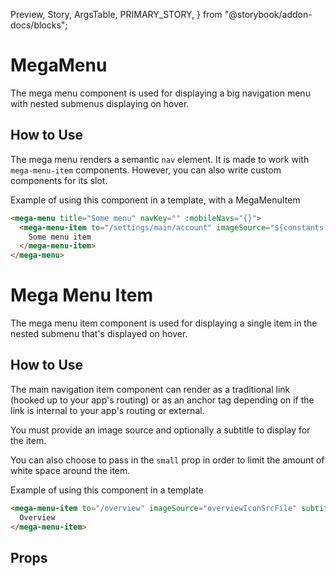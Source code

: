   Preview,
  Story,
  ArgsTable,
  PRIMARY_STORY,
} from "@storybook/addon-docs/blocks";

# MegaMenu

The mega menu component is used for displaying a big navigation menu with nested submenus displaying on hover.

<Preview>
  <Story id="components-megamenu--primary" />
</Preview>

## How to Use

The mega menu renders a semantic `nav` element. It is made to work with `mega-menu-item` components. However, you can also write custom components for its slot.


Example of using this component in a template, with a MegaMenuItem
```html
<mega-menu title="Some menu" navKey="" :mobileNavs="{}">
  <mega-menu-item to="/settings/main/account" imageSource="${constants.lobAssetsUrl}/dashboard/navbar/settings.svg" small>
    Some menu item
  </mega-menu-item>
</mega-menu>
```

# Mega Menu Item

The mega menu item component is used for displaying a single item in the nested submenu that's displayed on hover.

<Preview>
  <Story id="components-megamenu--item" />
</Preview>

## How to Use

The main navigation item component can render as a traditional link (hooked up to your app's routing) or as an anchor tag depending on if the link is internal to your app's routing or external.

You must provide an image source and optionally a subtitle to display for the item.

You can also choose to pass in the `small` prop in order to limit the amount of white space around the item.

Example of using this component in a template
```html
<mega-menu-item to="/overview" imageSource="overviewIconSrcFile" subtitle="Optional subtitle text here" :small="true">
  Overview
</mega-menu-item>
```

## Props

<ArgsTable story={PRIMARY_STORY} />